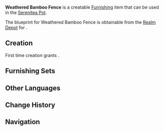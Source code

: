 {{Furnishing Infobox
|id             = 374101
|image          = Item Weathered Bamboo Fence.png
|category       = Outdoor Furnishing
|subcategory    = Fence
|rarity         = 2
|adeptal_energy = 30
|load           = 35
|reduced_load   = 24
|description    = A short bamboo fence that is often seen around [[Dihua Marsh]].<br />Bamboo rafts are a key method of transporting goods within Liyue's borders, and the traffic of such rafts up and down the [[Bishui River]] is a practice that has persisted for a long time indeed. Rafts that are nearing the end of their lifespan will be broken down and repurposed as fences of this kind. Waste not, want not.
|blueprint      = [[Realm Depot]]
}}
'''Weathered Bamboo Fence''' is a creatable [[Furnishing]] item that can be used in the [[Serenitea Pot]].

The blueprint for Weathered Bamboo Fence is obtainable from the [[Realm Depot]] for {{Item|Realm Currency|24|x=80}}.

==Creation==
First time creation grants {{Item|Trust|24|x=30}}.
{{Recipe
|type = Creation
|time = 12h
|Bamboo Segment = 4
|sort = Bamboo Segment
}}

==Furnishing Sets==
{{Craft Usage}}

==Other Languages==
{{Other Languages
|default_hidden = 1
|en      = Weathered Bamboo Fence
|zhs     = 饱经风雨的竹制围篱
|zhs_rm  = Bǎojīng Fēngyǔ de Zhúzhì Wéilí
|zht     = 飽經風雨的竹製圍籬
|zht_rm  = Bǎojīng Fēngyǔ de Zhúzhì Wéilí
|ja      = 長い年月を経た竹の柵
|ja_rm   = Nagai Toshitsuki wo Heta Take no Saku{{Assumed}}
|ko      = 풍파를 겪은 대나무 울타리
|ko_rm   = 
|es      = Valla de bambú desgastada
|fr      = Clôture en bambou usagé
<!-- |fr_tl   = Worn Bamboo Fence -->|ru      = Ветхая бамбуковая ограда
|th      = รั้วไม้ไผ่ทนสภาพอากาศ
|th_rm   = 
|vi      = Hàng Rào Trúc Sờn Cũ
|de      = Verwitterter Bambuszaun
|id      = Pagar Bambu Lapuk
|pt      = Cerca de Bambu Desgastada
<!--
|zh_tl   = 
|ja_tl   = 
|ko_tl   = 
|es_tl   = 
|ru_tl   = 
|th_tl   = 
|vi_tl   = 
|de_tl   = 
|id_tl   = 
|pt_tl   = 
-->}}

==Change History==
{{Change History|1.5}}

==Navigation==
{{Furnishing Navbox/Exterior|Outdoor Furnishing}}